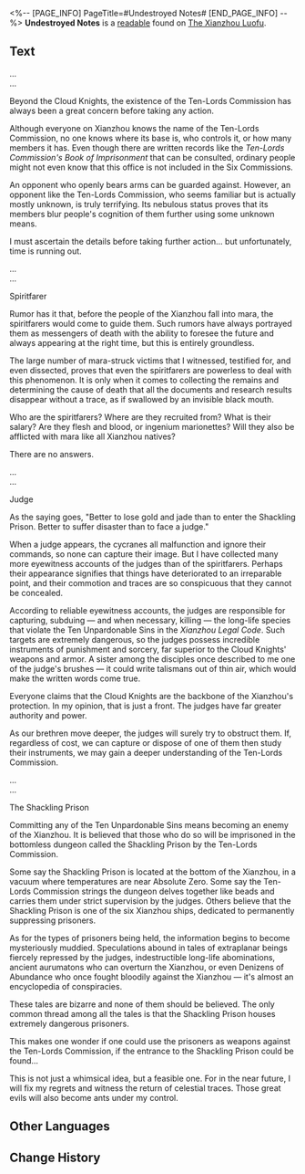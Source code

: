 <%-- [PAGE_INFO]
PageTitle=#Undestroyed Notes#
[END_PAGE_INFO] --%>
{{Readable Infobox
|id           = 216
|partIds      = 190448
|title        = 
|image        = Item The Xianzhou Luofu Readable.png
|world        = The Xianzhou Luofu
|parts        = 1
|author       = <!--to be added-->
|description  = Notes that were not destroyed in time. It seems to be trying to obtain relevant information regarding the Luofu Ten-Lords Commission.
|part1        = Undestroyed Notes
|source1      = {{cx|Source missing}}
|characters   = 
|factions     = 
}}
'''Undestroyed Notes''' is a [[readable]] found on [[The Xianzhou Luofu]].
<!--
==Location==
{{Map Embed|<map name>|<marker id>}}
-->
==Text==
...<br />...

Beyond the Cloud Knights, the existence of the Ten-Lords Commission has always been a great concern before taking any action.

Although everyone on Xianzhou knows the name of the Ten-Lords Commission, no one knows where its base is, who controls it, or how many members it has. Even though there are written records like the ''Ten-Lords Commission's Book of Imprisonment'' that can be consulted, ordinary people might not even know that this office is not included in the Six Commissions.

An opponent who openly bears arms can be guarded against. However, an opponent like the Ten-Lords Commission, who seems familiar but is actually mostly unknown, is truly terrifying. Its nebulous status proves that its members blur people's cognition of them further using some unknown means.

I must ascertain the details before taking further action... but unfortunately, time is running out.

...<br />...

Spiritfarer

Rumor has it that, before the people of the Xianzhou fall into mara, the spiritfarers would come to guide them. Such rumors have always portrayed them as messengers of death with the ability to foresee the future and always appearing at the right time, but this is entirely groundless.

The large number of mara-struck victims that I witnessed, testified for, and even dissected, proves that even the spiritfarers are powerless to deal with this phenomenon. It is only when it comes to collecting the remains and determining the cause of death that all the documents and research results disappear without a trace, as if swallowed by an invisible black mouth.

Who are the spiritfarers? Where are they recruited from? What is their salary? Are they flesh and blood, or ingenium marionettes? Will they also be afflicted with mara like all Xianzhou natives?

There are no answers.

...<br />...

Judge

As the saying goes, "Better to lose gold and jade than to enter the Shackling Prison. Better to suffer disaster than to face a judge."

When a judge appears, the cycranes all malfunction and ignore their commands, so none can capture their image. But I have collected many more eyewitness accounts of the judges than of the spiritfarers. Perhaps their appearance signifies that things have deteriorated to an irreparable point, and their commotion and traces are so conspicuous that they cannot be concealed.

According to reliable eyewitness accounts, the judges are responsible for capturing, subduing &mdash; and when necessary, killing &mdash; the long-life species that violate the Ten Unpardonable Sins in the ''Xianzhou Legal Code''. Such targets are extremely dangerous, so the judges possess incredible instruments of punishment and sorcery, far superior to the Cloud Knights' weapons and armor. A sister among the disciples once described to me one of the judge's brushes &mdash; it could write talismans out of thin air, which would make the written words come true.

Everyone claims that the Cloud Knights are the backbone of the Xianzhou's protection. In my opinion, that is just a front. The judges have far greater authority and power.

As our brethren move deeper, the judges will surely try to obstruct them. If, regardless of cost, we can capture or dispose of one of them then study their instruments, we may gain a deeper understanding of the Ten-Lords Commission.

...<br />...

The Shackling Prison

Committing any of the Ten Unpardonable Sins means becoming an enemy of the Xianzhou. It is believed that those who do so will be imprisoned in the bottomless dungeon called the Shackling Prison by the Ten-Lords Commission.

Some say the Shackling Prison is located at the bottom of the Xianzhou, in a vacuum where temperatures are near Absolute Zero. Some say the Ten-Lords Commission strings the dungeon delves together like beads and carries them under strict supervision by the judges. Others believe that the Shackling Prison is one of the six Xianzhou ships, dedicated to permanently suppressing prisoners.

As for the types of prisoners being held, the information begins to become mysteriously muddied. Speculations abound in tales of extraplanar beings fiercely repressed by the judges, indestructible long-life abominations, ancient aurumatons who can overturn the Xianzhou, or even Denizens of Abundance who once fought bloodily against the Xianzhou &mdash; it's almost an encyclopedia of conspiracies.

These tales are bizarre and none of them should be believed. The only common thread among all the tales is that the Shackling Prison houses extremely dangerous prisoners.

This makes one wonder if one could use the prisoners as weapons against the Ten-Lords Commission, if the entrance to the Shackling Prison could be found...

This is not just a whimsical idea, but a feasible one. For in the near future, I will fix my regrets and witness the return of celestial traces. Those great evils will also become ants under my control.

<!--
==Trivia==
* 
-->
==Other Languages==
{{Other Languages
|en   = Undestroyed Notes
|zhs  = 未被销毁的笔记
|zht  = 未銷毀的筆記
|ja   = 処分されなかった筆記
|ko   = 폐기되지 않은 노트
|es   = Notas sin destruir
|fr   = Notes non détruites
|ru   = Уцелевшие заметки
|th   = บันทึกที่ไม่ถูกทำลาย
|vi   = Bút Ký Chưa Bị Hủy
|de   = Unzerstörte Notiz
|id   = Catatan yang Belum Dihancurkan
|pt   = Anotações Intactas
}}

==Change History==
{{Change History|1.2}}